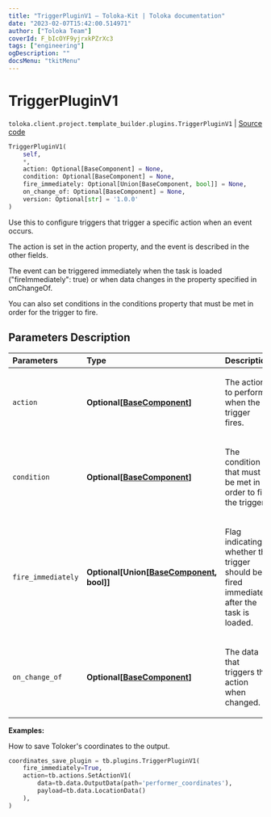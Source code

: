 ```yaml
---
title: "TriggerPluginV1 — Toloka-Kit | Toloka documentation"
date: "2023-02-07T15:42:00.514971"
author: ["Toloka Team"]
coverId: F_bIcOYF9yjrxkPZrXc3
tags: ["engineering"]
ogDescription: ""
docsMenu: "tkitMenu"
---
```


# TriggerPluginV1
`toloka.client.project.template_builder.plugins.TriggerPluginV1` | [Source code](https://github.com/Toloka/toloka-kit/blob/v1.1.3/src/client/project/template_builder/plugins.py#L137)

```python
TriggerPluginV1(
    self,
    *,
    action: Optional[BaseComponent] = None,
    condition: Optional[BaseComponent] = None,
    fire_immediately: Optional[Union[BaseComponent, bool]] = None,
    on_change_of: Optional[BaseComponent] = None,
    version: Optional[str] = '1.0.0'
)
```

Use this to configure triggers that trigger a specific action when an event occurs.

The action is set in the action property, and the event is described in the other fields.

The event can be triggered immediately when the task is loaded ("fireImmediately": true) or when data changes in
the property specified in onChangeOf.

You can also set conditions in the conditions property that must be met in order for the trigger to fire.

## Parameters Description

| Parameters | Type | Description |
| :----------| :----| :-----------|
`action`|**Optional\[[BaseComponent](/docs-new/toloka-kit/reference/toloka.client.project.template_builder.base.BaseComponent)\]**|<p>The action to perform when the trigger fires.</p>
`condition`|**Optional\[[BaseComponent](/docs-new/toloka-kit/reference/toloka.client.project.template_builder.base.BaseComponent)\]**|<p>The condition that must be met in order to fire the trigger.</p>
`fire_immediately`|**Optional\[Union\[[BaseComponent](/docs-new/toloka-kit/reference/toloka.client.project.template_builder.base.BaseComponent), bool\]\]**|<p>Flag indicating whether the trigger should be fired immediately after the task is loaded.</p>
`on_change_of`|**Optional\[[BaseComponent](/docs-new/toloka-kit/reference/toloka.client.project.template_builder.base.BaseComponent)\]**|<p>The data that triggers the action when changed.</p>

**Examples:**

How to save Toloker's coordinates to the output.

```python
coordinates_save_plugin = tb.plugins.TriggerPluginV1(
    fire_immediately=True,
    action=tb.actions.SetActionV1(
        data=tb.data.OutputData(path='performer_coordinates'),
        payload=tb.data.LocationData()
    ),
)
```
